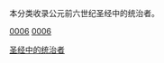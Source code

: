 {{Portal|歷史}}
本分类收录公元前六世纪圣经中的统治者。

[[分类:以世纪分类的圣经中的统治者|0006]]
[[分类:希伯来圣经中的君主|0006]]
[[Category:前6世紀人物|圣经中的统治者]]
